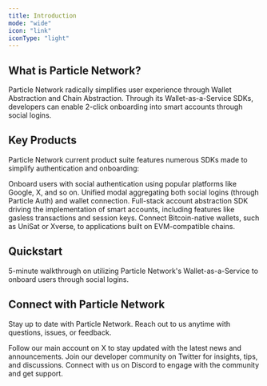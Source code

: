 ```yaml
---
title: Introduction  
mode: "wide"
icon: "link"
iconType: "light"
---
```


## What is Particle Network?

Particle Network radically simplifies user experience through Wallet Abstraction and Chain Abstraction. Through its Wallet-as-a-Service SDKs, developers can enable 2-click onboarding into smart accounts through social logins.

## Key Products

Particle Network current product suite features numerous SDKs made to simplify authentication and onboarding:

<CardGroup cols={2}>
  <Card title="Particle Auth" icon="shield" href="../api-reference/auth">
     Onboard users with social authentication using popular platforms like Google, X, and so on.
   </Card>
 <Card title="Particle Connect" icon="link" href="../api-reference/connect">
   Unified modal aggregating both social logins (through Particle Auth) and wallet connection.
 </Card>
 <Card title="Account Abstraction" icon="credit-card" href="../api-reference/aa">
  Full-stack account abstraction SDK driving the implementation of smart accounts, including features like gasless transactions and session keys.
 </Card>
  <Card title="BTC Connect" icon="btc" href="../api-reference/btc">
     Connect Bitcoin-native wallets, such as UniSat or Xverse, to applications built on EVM-compatible chains.
   </Card>
</CardGroup>

## Quickstart

  <Card title="Integrate Wallet-as-a-Service" icon="code" href="resources/quickstart/waas/web-quickstart">
    5-minute walkthrough on utilizing Particle Network's Wallet-as-a-Service to onboard users through social logins.
  </Card>


## Connect with Particle Network

Stay up to date with Particle Network. Reach out to us anytime with questions, issues, or feedback.

<CardGroup cols={3}>
  <Card title="@ParticleNtwrk" icon="x-twitter" href="https://x.com/ParticleNtwrk">
    Follow our main account on X to stay updated with the latest news and announcements.
  </Card>
  <Card title="@ParticleBuild" icon="x-twitter" href="https://x.com/ParticleBuild">
    Join our developer community on Twitter for insights, tips, and discussions.
  </Card>
  <Card title="Discord" icon="discord" href="discord.gg/particlenetwork">
    Connect with us on Discord to engage with the community and get support.
  </Card>
</CardGroup>
